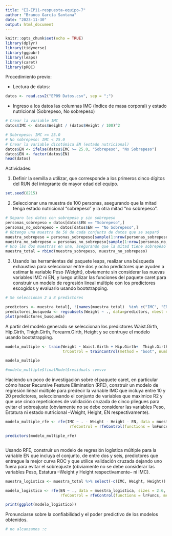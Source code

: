 ```yaml
---
title: "EI-EP11-respuesta-equipo-7"
author: "Branco García Santana"
date: "2023-11-30"
output: html_document
---
```


```r
knitr::opts_chunk$set(echo = TRUE)
library(dplyr)
library(tidyverse)
library(ggpubr)
library(leaps)
library(caret)
library(pROC)
```



Procedimiento previo:

- Lectura de datos:

```r
datos <- read.csv2("EP09 Datos.csv", sep = ";")
```

- Ingreso a los datos las columnas IMC (índice de masa corporal) y estado nutricional (Sobrepeso, No sobrepeso)

```r
# Crear la variable IMC
datos$IMC <- datos$Weight / (datos$Height / 100)^2

# Sobrepeso: IMC >= 25.0
# No sobrepeso: IMC < 25.0
# Crear la variable dicotómica EN (estado nutricional)
datos$EN <- ifelse(datos$IMC >= 25.0, "Sobrepeso", "No Sobrepeso")
datos$EN <- factor(datos$EN)
head(datos)
```



Actividades:

1. Definir la semilla a utilizar, que corresponde a los primeros cinco dígitos del RUN del integrante de mayor edad del equipo.

```r
set.seed(8215)
```

2. Seleccionar una muestra de 100 personas, asegurando que la mitad tenga estado nutricional “sobrepeso” y la otra mitad “no sobrepeso”.

```r
# Separo los datos con sobrepeso y sin sobrepeso
personas_sobrepeso = datos[datos$EN == "Sobrepeso",]
personas_no_sobrepeso = datos[datos$EN == "No Sobrepeso",]
# Obtengo una muestra de 50 de cada conjunto de datos que se separó
muestra_sobrepeso = personas_sobrepeso[sample(1:nrow(personas_sobrepeso), size = 50),] 
muestra_no_sobrepeso = personas_no_sobrepeso[sample(1:nrow(personas_no_sobrepeso), size = 50),] 
# Uno las dos muestras en una, asegurando que la mitad tiene sobrepeso y la otra mitad no sobrepeso
muestra_total = rbind(muestra_sobrepeso, muestra_no_sobrepeso)
```

3. Usando las herramientas del paquete leaps, realizar una búsqueda exhaustiva para seleccionar entre dos y ocho predictores que ayuden a estimar la variable Peso (Weight), obviamente sin considerar las nuevas variables IMC ni EN, y luego utilizar las funciones del paquete caret para construir un modelo de regresión lineal múltiple con los predictores escogidos y evaluarlo usando bootstrapping.

```r
# Se seleccionan 2 a 8 predictores

predictors <- muestra_total[, !(names(muestra_total)  %in% c("IMC", "EN"))]
predictores_busqueda <- regsubsets(Weight ~ ., data=predictors, nbest = 1, nvmax = 13)
plot(predictores_busqueda)

```
A partir del modelo generado se seleccionan los predictores Waist.Girth, Hip.Girth, Thigh.Girth, Forearm.Girth, Height y se contruye el modelo usando bootstrapping.
```r
modelo_multiple <- train(Weight ~ Waist.Girth + Hip.Girth+  Thigh.Girth + Forearm.Girth +  Height, data = muestra_total, method = "lm", 
                         trControl = trainControl(method = "boot", number = 100))

modelo_multiple

#modelo_multiple$finalModel$residuals :vvvvv

```


Haciendo un poco de investigación sobre el paquete caret, en particular cómo hacer Recursive Feature Elimination (RFE), construir un modelo de regresión lineal múltiple para predecir la variable IMC que incluya entre 10 y 20 predictores, seleccionando el conjunto de variables que maximice R2 y que use cinco repeticiones de validación cruzada de cinco pliegues para evitar el sobreajuste (obviamente no se debe considerar las variables Peso, Estatura ni estado nutricional –Weight, Height, EN respectivamente).
```r

modelo_multiple_rfe <- rfe(IMC ~ . - Weight - Height - EN, data = muestra_total, sizes = 10:20, metric = "Rsquared", 
                            rfeControl = rfeControl(functions = lmFuncs, method = "repeatedcv", number = 5, repeats = 5))

predictors(modelo_multiple_rfe)



```
Usando RFE, construir un modelo de regresión logística múltiple para la variable EN que incluya el conjunto, de entre dos y seis, predictores que entregue la mejor curva ROC y que utilice validación cruzada dejando uno fuera para evitar el sobreajuste (obviamente no se debe considerar las variables Peso, Estatura –Weight y Height respectivamente– ni IMC).
```r

muestra_logistica <- muestra_total %>% select(-c(IMC, Weight, Height))

modelo_logistico <- rfe(EN ~ ., data = muestra_logistica, sizes = 2:6, metric = "ROC", 
                        rfeControl = rfeControl(functions = lrFuncs, method = "LOOCV"))

print(ggplot(modelo_logistico))

```

Pronunciarse sobre la confiabilidad y el poder predictivo de los modelos obtenidos.

```r
# no alcanzamos :c

```


